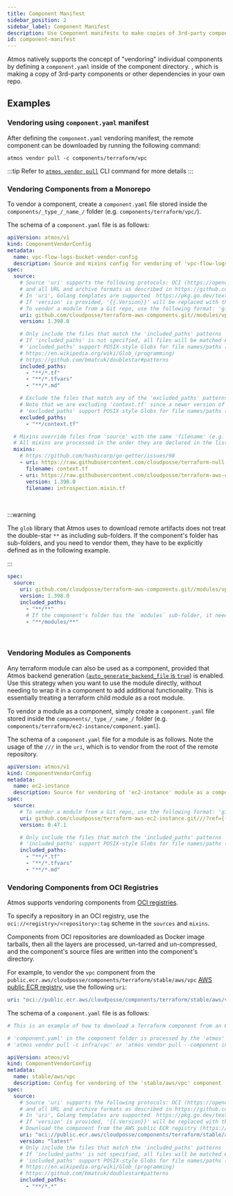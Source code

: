 ```yaml
---
title: Component Manifest
sidebar_position: 2
sidebar_label: Component Manifest
description: Use Component manifests to make copies of 3rd-party components in your own repo.
id: component-manifest
---
```


Atmos natively supports the concept of "vendoring" individual components by defining a `component.yaml` inside of the component directory.
, which is making a copy of 3rd-party components or other dependencies in your own repo. 


## Examples

### Vendoring using `component.yaml` manifest

After defining the `component.yaml` vendoring manifest, the remote component can be downloaded by running the following command:

```shell
atmos vendor pull -c components/terraform/vpc
```

:::tip
Refer to [`atmos vendor pull`](/cli/commands/vendor/pull) CLI command for more details
:::

### Vendoring Components from a Monorepo

To vendor a component, create a `component.yaml` file stored inside the `components/_type_/_name_/` folder (e.g. `components/terraform/vpc/`).

The schema of a `component.yaml` file is as follows:

```yaml
apiVersion: atmos/v1
kind: ComponentVendorConfig
metadata:
  name: vpc-flow-logs-bucket-vendor-config
  description: Source and mixins config for vendoring of 'vpc-flow-logs-bucket' component
spec:
  source:
    # Source 'uri' supports the following protocols: OCI (https://opencontainers.org), Git, Mercurial, HTTP, HTTPS, Amazon S3, Google GCP,
    # and all URL and archive formats as described in https://github.com/hashicorp/go-getter
    # In 'uri', Golang templates are supported  https://pkg.go.dev/text/template
    # If 'version' is provided, '{{.Version}}' will be replaced with the 'version' value before pulling the files from 'uri'
    # To vendor a module from a Git repo, use the following format: 'github.com/cloudposse/terraform-aws-ec2-instance.git///?ref={{.Version}}
    uri: github.com/cloudposse/terraform-aws-components.git//modules/vpc-flow-logs-bucket?ref={{.Version}}
    version: 1.398.0

    # Only include the files that match the 'included_paths' patterns
    # If 'included_paths' is not specified, all files will be matched except those that match the patterns from 'excluded_paths'
    # 'included_paths' support POSIX-style Globs for file names/paths (double-star/globstar `**` is supported)
    # https://en.wikipedia.org/wiki/Glob_(programming)
    # https://github.com/bmatcuk/doublestar#patterns
    included_paths:
      - "**/*.tf"
      - "**/*.tfvars"
      - "**/*.md"

    # Exclude the files that match any of the 'excluded_paths' patterns
    # Note that we are excluding 'context.tf' since a newer version of it will be downloaded using 'mixins'
    # 'excluded_paths' support POSIX-style Globs for file names/paths (double-star/globstar `**` is supported)
    excluded_paths:
      - "**/context.tf"

  # Mixins override files from 'source' with the same 'filename' (e.g. 'context.tf' will override 'context.tf' from the 'source')
  # All mixins are processed in the order they are declared in the list.
  mixins:
    # https://github.com/hashicorp/go-getter/issues/98
    - uri: https://raw.githubusercontent.com/cloudposse/terraform-null-label/0.25.0/exports/context.tf
      filename: context.tf
    - uri: https://raw.githubusercontent.com/cloudposse/terraform-aws-components/{{.Version}}/modules/datadog-agent/introspection.mixin.tf
      version: 1.398.0
      filename: introspection.mixin.tf
```

<br/>

:::warning

The `glob` library that Atmos uses to download remote artifacts does not treat the double-star `**` as including sub-folders.
If the component's folder has sub-folders, and you need to vendor them, they have to be explicitly defined as in the following example.

:::

```yaml title="component.yaml"
spec:
  source:
    uri: github.com/cloudposse/terraform-aws-components.git//modules/vpc-flow-logs-bucket?ref={{.Version}}
    version: 1.398.0
    included_paths:
      - "**/**"
      # If the component's folder has the `modules` sub-folder, it needs to be explicitly defined
      - "**/modules/**"
```

<br/>

### Vendoring Modules as Components

Any terraform module can also be used as a component, provided that Atmos backend
generation ([`auto_generate_backend_file` is `true`](/cli/configuration#components)) is enabled. Use this strategy when you want to use the module
directly, without needing to wrap it in a component to add additional functionality. This is essentially treating a terraform child module as a root
module.

To vendor a module as a component, simply create a `component.yaml` file stored inside the `components/_type_/_name_/` folder
(e.g. `components/terraform/ec2-instance/component.yaml`).

The schema of a `component.yaml` file for a module is as follows.
Note the usage of the `///` in the `uri`, which is to vendor from the root of the remote repository.

```yaml
apiVersion: atmos/v1
kind: ComponentVendorConfig
metadata:
  name: ec2-instance
  description: Source for vendoring of 'ec2-instance' module as a component
spec:
  source:
    # To vendor a module from a Git repo, use the following format: 'github.com/cloudposse/terraform-aws-ec2-instance.git///?ref={{.Version}}
    uri: github.com/cloudposse/terraform-aws-ec2-instance.git///?ref={{.Version}}
    version: 0.47.1

    # Only include the files that match the 'included_paths' patterns
    # 'included_paths' support POSIX-style Globs for file names/paths (double-star/globstar `**` is supported)
    included_paths:
      - "**/*.tf"
      - "**/*.tfvars"
      - "**/*.md"
```

### Vendoring Components from OCI Registries

Atmos supports vendoring components from [OCI registries](https://opencontainers.org).

To specify a repository in an OCI registry, use the `oci://<registry>/<repository>:tag` scheme in the `sources` and `mixins`.

Components from OCI repositories are downloaded as Docker image tarballs, then all the layers are processed, un-tarred and un-compressed,
and the component's source files are written into the component's directory.

For example, to vendor the `vpc` component from the `public.ecr.aws/cloudposse/components/terraform/stable/aws/vpc`
[AWS public ECR registry](https://docs.aws.amazon.com/AmazonECR/latest/public/public-registries.html), use the following `uri`:

```yaml
uri: "oci://public.ecr.aws/cloudposse/components/terraform/stable/aws/vpc:latest"
```

The schema of a `component.yaml` file is as follows:

```yaml
# This is an example of how to download a Terraform component from an OCI registry (https://opencontainers.org), e.g. AWS Public ECR

# 'component.yaml' in the component folder is processed by the 'atmos' commands:
# 'atmos vendor pull -c infra/vpc' or 'atmos vendor pull --component infra/vpc'

apiVersion: atmos/v1
kind: ComponentVendorConfig
metadata:
  name: stable/aws/vpc
  description: Config for vendoring of the 'stable/aws/vpc' component
spec:
  source:
    # Source 'uri' supports the following protocols: OCI (https://opencontainers.org), Git, Mercurial, HTTP, HTTPS, Amazon S3, Google GCP,
    # and all URL and archive formats as described in https://github.com/hashicorp/go-getter
    # In 'uri', Golang templates are supported  https://pkg.go.dev/text/template
    # If 'version' is provided, '{{.Version}}' will be replaced with the 'version' value before pulling the files from 'uri'
    # Download the component from the AWS public ECR registry (https://docs.aws.amazon.com/AmazonECR/latest/public/public-registries.html)
    uri: "oci://public.ecr.aws/cloudposse/components/terraform/stable/aws/vpc:{{.Version}}"
    version: "latest"
    # Only include the files that match the 'included_paths' patterns
    # If 'included_paths' is not specified, all files will be matched except those that match the patterns from 'excluded_paths'
    # 'included_paths' support POSIX-style Globs for file names/paths (double-star `**` is supported)
    # https://en.wikipedia.org/wiki/Glob_(programming)
    # https://github.com/bmatcuk/doublestar#patterns
    included_paths:
      - "**/*.*"
```
